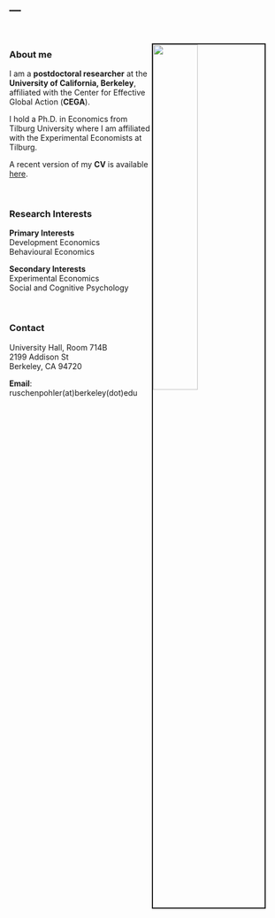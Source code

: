 ---
---

<title> Ruschenpohler</title>

<link rel="stylesheet" href="styles.css" type="text/css">

<img src="pics/JRUE_portrait.JPG" style="width:40%; border:2.5px solid; margin-right: 40px; margin-top: 30px; " align="right">

<br>

### About me

<p>

I am a **postdoctoral researcher** at the **University of California, Berkeley**, affiliated with the Center for Effective Global Action (**CEGA**).

I hold a Ph.D. in Economics from Tilburg University where I am affiliated with the Experimental Economists at Tilburg. 

A recent version of my **CV** is available <a href="files/JRUE_CV_Oct2019.pdf" class="image fit">here</a>.

<br>

### Research Interests    

<p>

**Primary Interests**  
Development Economics  
Behavioural Economics

**Secondary Interests**  
Experimental Economics  
Social and Cognitive Psychology

<br>

### Contact

<p>

University Hall, Room 714B  
2199 Addison St  
Berkeley, CA 94720

**Email**: ruschenpohler(at)berkeley(dot)edu
